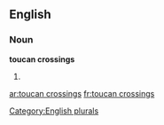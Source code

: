 ==English==

===Noun===
'''toucan crossings'''

# {{plural of|[[toucan crossing]]}}

[[Category:English plurals]]

[[ar:toucan crossings]]
[[fr:toucan crossings]]